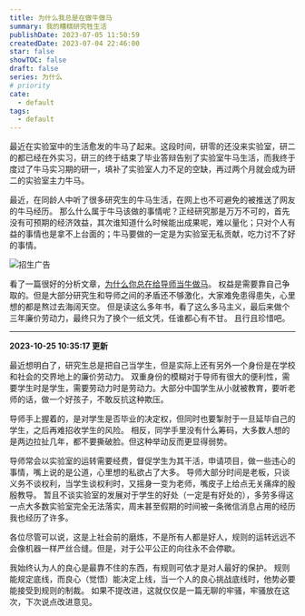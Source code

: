 ```yaml
---
title: 为什么我总是在做牛做马
summary: 我的糟糕研究牲生活
publishDate: 2023-07-05 11:50:59
createdDate: 2023-07-04 22:46:00
star: false
showTOC: false
draft: false
series: 为什么
# priority
cate:
  - default
tags:
  - default
---
```


最近在实验室中的生活愈发的牛马了起来。这段时间，研零的还没来实验室，研二的都已经在外实习，研三的终于结束了毕业答辩告别了实验室牛马生活，而我终于度过了牛马实习期的研一，填补了实验室人力不足的空缺，再过两个月就会成为研二的实验室主力牛马。

最近，在同龄人中听了很多研究生的牛马生活，在网上也不可避免的被推送了网友的牛马经历。
那么什么属于牛马该做的事情呢？正经研究那是万万不可的，首先没有可预期的经济效益，其次谁知道什么时候能出成果呢，难以量化；只对个人有益的事情也是拿不上台面的；牛马要做的一定是为实验室无私贡献，吃力讨不了好的事情。

![招生广告](/image/2023-07-05-11-04-22.png)

看了一篇很好的分析文章，[为什么你总在给导师当牛做马](http://www.jmxrgl.com/jdlwxs/44143675.htm)。
权益是需要靠自己争取的。但是大部分研究生和导师之间的矛盾还不够激化，大家难免患得患失，心里想的都是熬过去海阔天空。
但是读这么多年书，看了这么多马主义，最后来做个三年廉价劳动力，最终只为了换个一纸文凭，任谁都心有不甘。
且行且珍惜吧。

---

**2023-10-25 10:35:17 更新**

最近想明白了，研究生总是把自己当学生，但是实际上还有另外一个身份是在学校和社会的交界地上的廉价劳动力。
双重身份的模糊对于导师有很大的便利性，需要学生时是学生，需要劳动力时是劳动力。大部分中国学生从小就被教育，要听老师的话，做一个好孩子，不敢反抗这种欺压。

导师手上握着的，是对学生是否毕业的决定权，但同时也要掣肘于一旦延毕自己的学生，之后再难招收学生的风险。
相反，同学手里没有什么筹码，大多数人想的是两边拉扯几年，都不要撕破脸。但这种举动反而更显得弱势。

导师常会以实验室的运转需要经费，督促学生为其干活，申请项目，做一些违心的事情，嘴上说的是公道，心里想的私欲占了大多。
导师大部分时间是老板，只谈义务不谈权利，当学生谈权利时，又摇身一变为老师，嘴皮子上给点无关痛痒的殷殷教导。
暂且不谈实验室的发展对于学生的好处（一定是有好处的），多劳多得这一点大多数实验室完全无法落实，周末甚至假期的时间被一条微信消息占用的经历我也经历了许多。

各位尽管可以说，这是上社会前的磨炼，不是所有人都是好人，规则的运转远远不会像机器一样严丝合缝。但是，对于公平公正的向往永不会停歇。

我始终认为人的良心是最靠不住的东西，有规则可依才是对人最好的保护。
规则能规定底线，而良心（觉悟）能决定上线，当一个人的良心挑战底线时，他势必要能接受到规则的制裁。
如果不提改进，这就仅仅是一篇无聊的牢骚，牢骚放在这次，下次说点改进意见。

